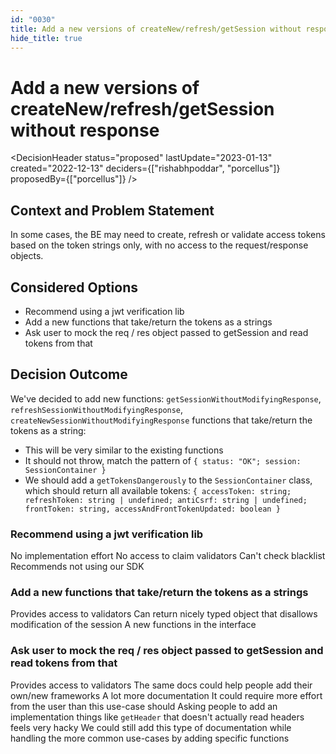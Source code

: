 ```yaml
---
id: "0030"
title: Add a new versions of createNew/refresh/getSession without response
hide_title: true
---
```



# Add a new versions of createNew/refresh/getSession without response

<DecisionHeader status="proposed" lastUpdate="2023-01-13" created="2022-12-13" deciders={["rishabhpoddar", "porcellus"]} proposedBy={["porcellus"]} />

## Context and Problem Statement

In some cases, the BE may need to create, refresh or validate access tokens based on the token strings only, with no access to the request/response objects.

## Considered Options

* Recommend using a jwt verification lib
* Add a new functions that take/return the tokens as a strings
* Ask user to mock the req / res object passed to getSession and read tokens from that

## Decision Outcome

We've decided to add new functions: `getSessionWithoutModifyingResponse`, `refreshSessionWithoutModifyingResponse`, `createNewSessionWithoutModifyingResponse` functions that take/return the tokens as a string:
- This will be very similar to the existing functions
- It should not throw, match the pattern of `{ status: "OK"; session: SessionContainer }`
- We should add a `getTokensDangerously` to the `SessionContainer` class, which should return all available tokens: `{ accessToken: string; refreshToken: string | undefined; antiCsrf: string | undefined; frontToken: string, accessAndFrontTokenUpdated: boolean }`

### Recommend using a jwt verification lib

<ArgumentPro> No implementation effort </ArgumentPro>
<ArgumentCon> No access to claim validators </ArgumentCon>
<ArgumentCon> Can't check blacklist </ArgumentCon>
<ArgumentCon> Recommends not using our SDK </ArgumentCon>

### Add a new functions that take/return the tokens as a strings

<ArgumentPro> Provides access to validators </ArgumentPro>
<ArgumentPro> Can return nicely typed object that disallows modification of the session </ArgumentPro>
<ArgumentCon> A new functions in the interface</ArgumentCon>

### Ask user to mock the req / res object passed to getSession and read tokens from that

<ArgumentPro> Provides access to validators </ArgumentPro>
<ArgumentPro> The same docs could help people add their own/new frameworks </ArgumentPro>
<ArgumentCon> A lot more documentation </ArgumentCon>
<ArgumentCon> It could require more effort from the user than this use-case should </ArgumentCon>
<ArgumentCon> Asking people to add an implementation things like `getHeader` that doesn't actually read headers feels very hacky </ArgumentCon>
<ArgumentNeut> We could still add this type of documentation while handling the more common use-cases by adding specific functions </ArgumentNeut>
